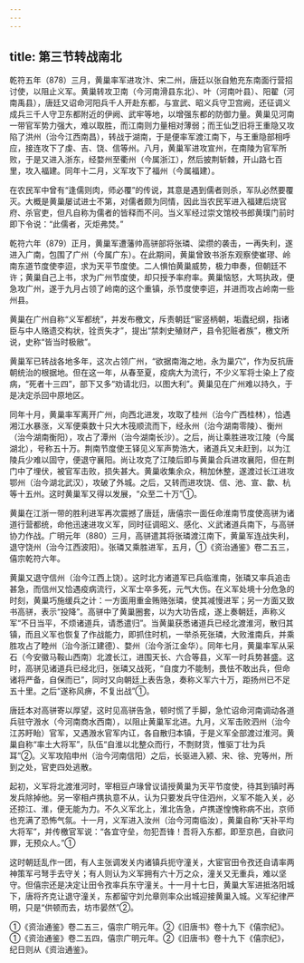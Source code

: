 ```yaml
---
---
---
```

title: 第三节转战南北
---



乾符五年（878）三月，黄巢率军进攻汴、宋二州，唐廷以张自勉充东南面行营招讨使，以阻止义军。黄巢转攻卫南（今河南滑县东北）、叶（河南叶县）、阳翟（河南禹县），唐廷又诏命河阳兵千人开赴东都，与宣武、昭义兵守卫宫阙，还征调义成兵三千人守卫东都附近的伊阙、武牢等地，以增强东都的防御力量。黄巢见河南一带官军势力强大，难以取胜，而江南则力量相对薄弱；而王仙芝旧将王重隐又攻陷了洪州（治今江西南昌），转战于湖南，于是便率军渡江南下，与王重隐部相呼应，接连攻下了虔、吉、饶、信等州。八月，黄巢军进攻宣州，在南陵为官军所败，于是又进入浙东，经婺州至衢州（今属浙江），然后披荆斩棘，开山路七百里，攻入福建。同年十二月，义军攻下了福州（今属福建）。

在农民军中曾有“逢儒则肉，师必覆”的传说，其意是遇到儒者则杀，军队必然要覆灭。大概是黄巢屡试进士不第，对儒者颇为同情，因此当农民军进入福建后烧官府、杀官吏，但凡自称为儒者的皆释而不问。当义军经过崇文馆校书郎黄璞门前时即下令说：“此儒者，灭炬弗焚。”

乾符六年（879）正月，黄巢军遭藩帅高骈部将张璘、梁缵的袭击，一再失利，遂进入广南，包围了广州（今属广东）。在此期间，黄巢曾致书浙东观察使崔璆、岭南东道节度使李迢，求为天平节度使。二人惧怕黄巢威势，极力申奏，但朝廷不许；黄巢自己上书，求为广州节度使，却只授予率府率。黄巢恼怒，大骂执政，便急攻广州，遂于九月占领了岭南的这个重镇，杀节度使李迢，并进而攻占岭南一些州县。

黄巢在广州自称“义军都统”，并发布檄文，斥责朝廷“宦竖柄朝，垢蠹纪纲，指诸臣与中人赂遗交构状，铨贡失才”，提出“禁刺史殖财产，县令犯赃者族”，檄文所说，史称“皆当时极敝”。

黄巢军已转战各地多年，这次占领广州，“欲据南海之地，永为巢穴”，作为反抗唐朝统治的根据地。但在这一年，从春至夏，疫病大为流行，不少义军将士染上了疫病，“死者十三四”，部下又多“劝请北归，以图大利”。黄巢见在广州难以持久，于是决定杀回中原地区。

同年十月，黄巢率军离开广州，向西北进发，攻取了桂州（治今广西桂林），恰遇湘江水暴涨，义军便乘数十只大木筏顺流而下，经永州（治今湖南零陵）、衡州（治今湖南衡阳），攻占了潭州（治今湖南长沙）。之后，尚让乘胜进攻江陵（今属湖北），号称五十万。荆南节度使王铎见义军声势浩大，诸道兵又未赶到，以为江陵兵少难以固守，便退守襄阳。尚让攻克了江陵后即与黄巢合兵进攻襄阳，但在荆门中了埋伏，被官军击败，损失甚大。黄巢收集余众，稍加休整，遂渡过长江进攻鄂州（治今湖北武汉），攻破了外城。之后，又转而进攻饶、信、池、宣、歙、杭等十五州。这时黄巢军又得以发展，“众至二十万”①。

黄巢在江浙一带的胜利进军再次震撼了唐廷，唐僖宗一面任命淮南节度使高骈为诸道行营都统，命他迅速进攻义军，同时征调昭义、感化、义武诸道兵南下，与高骈协力作战。广明元年（880）三月，高骈遣其将张璘渡江南下，黄巢军连战失利，退守饶州（治今江西波阳）。张璘又乘胜进军，五月，①《资治通鉴》卷二五三，僖宗乾符六年。

黄巢又退守信州（治今江西上饶）。这时北方诸道军已兵临淮南，张璘又率兵追击甚急，而信州又恰遇疫病流行，义军士卒多死，元气大伤。在义军处境十分危急的时刻，黄巢巧施缓兵之计：一方面用重金贿赂张璘，使其减慢进军；另一方面又致书高骈，表示“投降”。高骈中了黄巢圈套，以为大功告成，遂上奏朝廷，声称义军“不日当平，不烦诸道兵，请悉遣归”。当黄巢获悉诸道兵已经北渡淮河，散归其镇，而且义军也恢复了作战能力，即抓住时机，一举杀死张璘，大败淮南兵，并乘胜攻占了睦州（治今浙江建德）、婺州（治今浙江金华）。同年七月，黄巢率军从采石（今安徽马鞍山西南）北渡长江，进围天长、六合等县，义军一时兵势甚盛。这时，高骈见诸道兵已经北归，张璘又战死，“自度力不能制，畏怯不敢出兵，但命诸将严备，自保而已”，同时又向朝廷上表告急，奏称义军六十万，距扬州已不足五十里。之后“遂称风痹，不复出战”①。

唐廷本对高骈寄以厚望，这时见高骈告急，顿时慌了手脚，急忙诏命河南调动各道兵驻守溵水（今河南商水西南），以阻止黄巢军北进。九月，义军击败泗州（治今江苏盱眙）官军，又遇溵水官军内讧，各自散归本镇，于是义军全部渡过淮河。黄巢自称“率土大将军”，队伍“自淮以北整众而行，不剽财货，惟驱丁壮为兵耳”②。义军攻陷申州（治今河南信阳）之后，长驱进入颍、宋、徐、兖等州，所到之处，官吏四处逃散。

起初，义军将北渡淮河时，宰相豆卢瑑曾议请授黄巢为天平节度使，待其到镇时再发兵除掉他。另一宰相卢携执意不从，认为只要发兵守住泗州，义军不能入关，必还掠江、淮，便无能为力。不久义军北上，淮北告急，卢携遂惶愧称病不出，京师也充满了恐怖气氛。十一月，义军进入汝州（治今河南临汝），黄巢自称“天补平均大将军”，并传檄官军说：“各宜守垒，勿犯吾锋！吾将入东都，即至京邑，自欲问罪，无预众人。”①

这时朝廷乱作一团，有人主张调发关内诸镇兵扼守潼关，大宦官田令孜还自请率两神策军弓弩手去守关；有人则认为义军拥有六十万之众，潼关又无重兵，难以坚守。但僖宗还是决定让田令孜率兵东守潼关。十一月十七日，黄巢大军进抵洛阳城下，唐将齐克让退守潼关，东都留守刘允章则率众出城迎接黄巢入城。义军纪律严明，只是“供顿而去，坊市晏然”②。

①《资治通鉴》卷二五三，僖宗广明元年。②《旧唐书》卷十九下《僖宗纪》。①《资治通鉴》卷二五四，僖宗广明元年。②《旧唐书》卷十九下《僖宗纪》，纪日则从《资治通鉴》。
